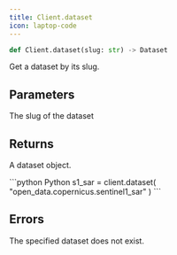 ```yaml
---
title: Client.dataset
icon: laptop-code
---
```


```python
def Client.dataset(slug: str) -> Dataset
```

Get a dataset by its slug.

## Parameters

<ParamField path="slug" type="string">
  The slug of the dataset
</ParamField>

## Returns

A dataset object.

<RequestExample>
```python Python
s1_sar = client.dataset(
    "open_data.copernicus.sentinel1_sar"
)
```
</RequestExample>

## Errors

<ParamField path="NotFoundError" type="No such dataset: non.existent.dataset">
  The specified dataset does not exist.
</ParamField>
